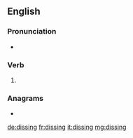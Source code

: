 {{also|Dissing}}
==English==

===Pronunciation===
* {{IPA|/ˈdɪsɪŋ/|lang=en}}

===Verb===
{{head|en|present participle}}

# {{present participle of|diss|lang=en|nocat=1}}

===Anagrams===
* {{l|en|sidings}}

[[de:dissing]]
[[fr:dissing]]
[[it:dissing]]
[[mg:dissing]]